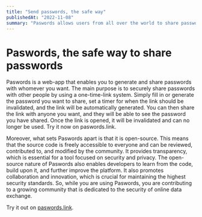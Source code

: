 ```yaml
---
title: "Send passwords, the safe way"
publishedAt: "2022-11-08"
summary: "Paswords allows users from all over the world to share passwords in a secure way. Using our one-time-only link feature no-one gets access to your password except the people you choose."
---
```


# Paswords, the safe way to share passwords
Paswords is a web-app that enables you to generate and share passwords with whomever you want. The main purpose is to securely share passwords with other people by using a one-time-link system. Simply fill in or generate the password you want to share, set a timer for when the link should be invalidated, and the link will be automatically generated. You can then share the link with anyone you want, and they will be able to see the password you have shared. Once the link is opened, it will be invalidated and can no longer be used. Try it now on paswords.link.

Moreover, what sets Paswords apart is that it is open-source. This means that the source code is freely accessible to everyone and can be reviewed, contributed to, and modified by the community. It provides transparency, which is essential for a tool focused on security and privacy. The open-source nature of Paswords also enables developers to learn from the code, build upon it, and further improve the platform. It also promotes collaboration and innovation, which is crucial for maintaining the highest security standards. So, while you are using Paswords, you are contributing to a growing community that is dedicated to the security of online data exchange.

Try it out on [paswords.link](https://paswords.link).
